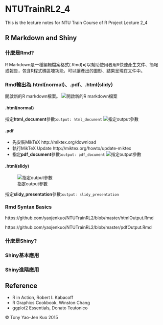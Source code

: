 # NTUTrainRL2_4
This is the lecture notes for NTU Train Course of R Project Lecture 2_4

## R Markdown and Shiny

### 什麼是Rmd?

R Markdown是一種編輯檔案格式(.Rmd)可以幫助使用者用R快速產生文件、簡報或報告，包含R程式碼區塊功能，可以讓產出的圖形、結果呈現在文件中。

### Rmd輸出為.html(normal)、.pdf、.html(slidy)

開啟新的R markdown檔案。
![開啟新的R markdown檔案](image/Rmd01.jpg)

#### .html(normal)

指定**html_document**參數:`output: html_document`
![指定output參數](image/Rmd02.jpg)

#### .pdf
* 先安裝MikTeX
  http://miktex.org/download
* 執行MikTeX Update
  http://miktex.org/howto/update-miktex
* 指定**pdf_document**參數:`output: pdf_document`
  ![指定output參數](image/Rmd03.jpg)

#### .html(slidy)  

![指定output參數](image/Rmd04.jpg)

指定**slidy_presentation**參數:`output: slidy_presentation`

### Rmd Syntax Basics

https://github.com/yaojenkuo/NTUTrainRL2/blob/master/htmlOutput.Rmd

https://github.com/yaojenkuo/NTUTrainRL2/blob/master/pdfOutput.Rmd

### 什麼是Shiny?
### Shiny基本應用
### Shiny進階應用

## Reference
* R in Action, Robert I. Kabacoff
* R Graphics Cookbook, Winston Chang
* ggplot2 Essentials, Donato Teutonico

&copy; Tony Yao-Jen Kuo 2015